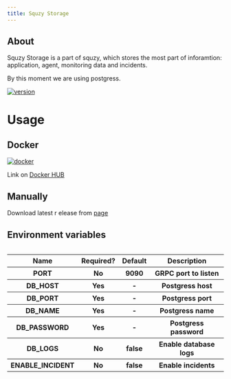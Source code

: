 ```yaml
---
title: Squzy Storage
---
```


## About

Squzy Storage is a part of squzy, which stores the most part of inforamtion: application, agent, monitoring data and incidents.

By this moment we are using postgress.

[![version](https://img.shields.io/github/v/release/squzy/squzy.svg)](https://github.com/squzy/squzy)

# Usage

## Docker

[![docker](https://img.shields.io/docker/pulls/squzy/squzy_storage)](https://hub.docker.com/repository/docker/squzy/squzy_storage)

Link on [Docker HUB](https://hub.docker.com/repository/docker/squzy/squzy_storage)

## Manually

Download latest r elease from [page](https://github.com/squzy/squzy/releases)

## Environment variables

<div style="overflow-x:auto;">
  <table>
  <tbody>
    <tr>
      <th>Name</th>
      <th>Required?</th>
      <th>Default</th>
      <th>Description</th>
    </tr>
    <tr>
      <th>PORT</th>
      <th>No</th>
      <th>9090</th>
      <th>GRPC port to listen</th>
    </tr>
    <tr>
      <th>DB_HOST</th>
      <th>Yes</th>
      <th>-</th>
      <th>Postgress host</th>
    </tr>
    <tr>
      <th>DB_PORT</th>
      <th>Yes</th>
      <th>-</th>
      <th>Postgress port</th>
    </tr>
    <tr>
      <th>DB_NAME</th>
      <th>Yes</th>
      <th>-</th>
      <th>Postgress name</th>
    </tr>
    <tr>
      <th>DB_PASSWORD</th>
      <th>Yes</th>
      <th>-</th>
      <th>Postgress password</th>
    </tr>
    <tr>
      <th>DB_LOGS</th>
      <th>No</th>
      <th>false</th>
      <th>Enable database logs</th>
    </tr>
    <tr>
      <th>ENABLE_INCIDENT</th>
      <th>No</th>
      <th>false</th>
      <th>Enable incidents</th>
    </tr>
    </tbody>
  </table>
</div>
